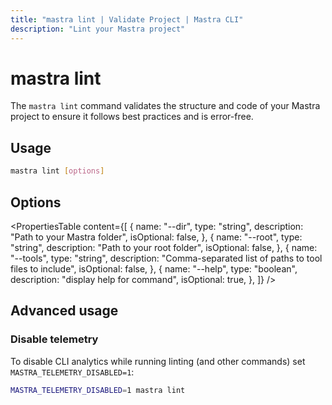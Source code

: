 ```yaml
---
title: "mastra lint | Validate Project | Mastra CLI"
description: "Lint your Mastra project"
---
```


# mastra lint

The `mastra lint` command validates the structure and code of your Mastra project to ensure it follows best practices and is error-free.

## Usage

```bash
mastra lint [options]
```

## Options

<PropertiesTable
  content={[
    {
      name: "--dir",
      type: "string",
      description: "Path to your Mastra folder",
      isOptional: false,
    },
    {
      name: "--root",
      type: "string",
      description: "Path to your root folder",
      isOptional: false,
    },
    {
      name: "--tools",
      type: "string",
      description: "Comma-separated list of paths to tool files to include",
      isOptional: false,
    },
    {
      name: "--help",
      type: "boolean",
      description: "display help for command",
      isOptional: true,
    },
  ]}
/>

## Advanced usage

### Disable telemetry

To disable CLI analytics while running linting (and other commands) set
`MASTRA_TELEMETRY_DISABLED=1`:

```bash copy
MASTRA_TELEMETRY_DISABLED=1 mastra lint
```
